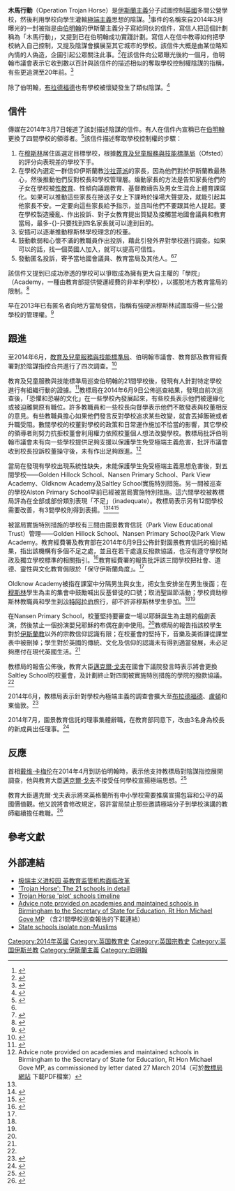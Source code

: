 '''木馬行動'''（Operation Trojan Horse）是[[伊斯蘭主義|伊斯蘭主義]]分子試圖控制[[英國|英國]]多間公營學校，然後利用學校向學生灌輸[[極端主義|極端主義]]思想的陰謀。<ref name=sun20140611>{{Cite news |url=http://the-sun.on.cc/cnt/china_world/20140611/00423_025.html |title=伯明翰有名校被揭灌輸極端回教思想「西方女性全是妓」 |publisher=太陽報 |date=2014-06-11 |accessdate=2014-06-11 |archive-date=2014-06-14 |archive-url=https://web.archive.org/web/20140614085859/http://the-sun.on.cc/cnt/china_world/20140611/00423_025.html |dead-url=no }}</ref>事件的名稱來自2014年3月曝光的一封被指是由[[伯明翰|伯明翰]]的伊斯蘭主義分子寫給同伙的信件，寫信人把這個計劃稱為「木馬行動」，又提到已在伯明翰成功實踐計劃。寫信人在信中教導如何把學校納入自己控制，又提及陰謀會擴展至其它城市的學校。該信件大概是由某位略知內情的人偽造，企圖引起公眾關注此事。<ref name=in20140608>{{Cite news |url=http://www.independent.co.uk/news/education/education-news/trojan-horse-row-qa-everything-you-need-to-know-about-alleged-plot-by-fundamentalist-muslims-to-take-over-schools-in-birmingham-9509465.html |title=Trojan Horse row Q&A: What is the 'Muslim plot' all about – and why is it so important? |publisher=www.independent.co.uk |date=2014-06-08 |accessdate=2014-06-09 |archive-date=2014-06-09 |archive-url=https://web.archive.org/web/20140609124054/http://www.independent.co.uk/news/education/education-news/trojan-horse-row-qa-everything-you-need-to-know-about-alleged-plot-by-fundamentalist-muslims-to-take-over-schools-in-birmingham-9509465.html |dead-url=no }}</ref>在該信件向公眾曝光後約一個月，伯明翰市議會表示它收到數以百計與該信件的描述相似的奪取學校控制權陰謀的指稱，有些更追溯至20年前。<ref name=Elkes>{{cite news|last=Elkes|first=Neil|title=Birmingham City Council receives 'hundreds' of allegations after Trojan Horse claims|url=http://www.birminghammail.co.uk/news/midlands-news/trojan-horse-claims-birmingham-city-6941870|accessdate=11 April 2014|newspaper=Birmingham Mail|date=9 April 2014|archive-date=2014-06-12|archive-url=https://web.archive.org/web/20140612062225/http://www.birminghammail.co.uk/news/midlands-news/trojan-horse-claims-birmingham-city-6941870|dead-url=no}}</ref>

除了伯明翰，[[布拉德福德|布拉德福德]]也有學校被懷疑發生了類似陰謀。<ref>{{Cite news |url=http://www.theguardian.com/uk-news/2014/jun/11/bradford-schools-trojan-horse-ofsted |title=Two Bradford schools drawn in to Trojan horse row |publisher=theguardian.com |date=2014-06-11 |accessdate=2014-06-12 |archive-date=2014-06-11 |archive-url=https://web.archive.org/web/20140611101915/http://www.theguardian.com/uk-news/2014/jun/11/bradford-schools-trojan-horse-ofsted |dead-url=no }}</ref>

==信件==
傳媒在2014年3月7日報道了該封描述陰謀的信件。有人在信件內宣稱已在[[伯明翰|伯明翰]]更換了四間學校的領導者。<ref name=Mackie>{{cite news|last=Mackie|first=Phil|title='Islamic takeover plot' in Birmingham schools investigated|url=http://www.bbc.co.uk/news/uk-england-birmingham-26482599|accessdate=11 April 2014|work=BBC News|date=7 March 2014|archive-date=2014-06-08|archive-url=https://web.archive.org/web/20140608091345/http://www.bbc.co.uk/news/uk-england-birmingham-26482599|dead-url=no}}</ref>該信件描述奪取學校控制權的步驟：
# 在[[穆斯林|穆斯林]]居住區選定目標學校，根據[[教育及兒童服務與技能標準局|教育及兒童服務與技能標準局]]（Ofsted）的評分向表現差的學校下手。
# 在學校內選定一群信仰伊斯蘭教[[賽萊菲|沙拉菲派]]的家長，因為他們對於伊斯蘭教最熱心，然後推動他們反對校長和學校管理層。煽動家長的方法是告知家長他們的子女在學校被[[性教育|性教育]]、性傾向議題教育、基督教禱告及男女生混合上體育課腐化。如果可以推動這些家長在接送子女上下課時於操場大聲提及，就能引起其他家長不安。一定要向這些家長給予指示，並且叫他們不要跟其他人提起。要在學校製造擾亂、作出投訴、對子女教育提出質疑及接觸當地國會議員和教育當局，最多-{}-只要找到四名家長就可以達到目的。
# 安插可以逐漸推動穆斯林學校理念的校董。
# 鼓動軟弱和心懷不滿的教職員作出投訴，藉此引發外界對學校進行調查。如果可以的話，找一個英國人加入，就可以提高可信性。
# 發動匿名投訴，寄予當地國會議員、教育當局及其他人。<ref name=Mackie/><ref>{{Cite news |url=http://www.dailymail.co.uk/news/article-2575759/Revealed-Islamist-plot-dubbed-Trojan-Horse-string-schools-Birmingham-self-styled-Jihad.html |title=Revealed: Islamist plot dubbed 'Trojan Horse' to replace teachers in Birmingham schools with radicals |publisher=Mail Online |date=2014-03-09 |accessdate=2014-06-09 |archive-date=2014-08-03 |archive-url=https://web.archive.org/web/20140803024027/http://www.dailymail.co.uk/news/article-2575759/Revealed-Islamist-plot-dubbed-Trojan-Horse-string-schools-Birmingham-self-styled-Jihad.html |dead-url=no }}</ref>

該信件又提到已成功滲透的學校可以爭取成為擁有更大自主權的「學院」（Academy，一種由教育部提供營運經費的非牟利學校），以擺脫地方教育當局的限制。<ref name=Oldham>{{cite news|last=Oldham|first=Jeanette|title='Jihadist plot to take over Birmingham schools'|url=http://www.birminghammail.co.uk/news/midlands-news/jihadist-plot-take-over-birmingham-6782881|accessdate=11 April 2014|newspaper=Birmingham Mail|date=7 March 2014|archive-date=2014-03-13|archive-url=https://web.archive.org/web/20140313050411/http://www.birminghammail.co.uk/news/midlands-news/jihadist-plot-take-over-birmingham-6782881|dead-url=no}}</ref>

早在2013年已有匿名者向地方當局發信，指稱有強硬派穆斯林試圖取得一些公營學校的管理權。<ref>{{Cite news |url=http://www.bbc.com/news/uk-england-birmingham-27012861 |title=More Birmingham 'Islam plot' schools inspected |work=BBC News |date=2014-04-13 |accessdate=2014-06-11 |archive-date=2014-05-22 |archive-url=https://web.archive.org/web/20140522221400/http://www.bbc.com/news/uk-england-birmingham-27012861 |dead-url=no }}</ref>

==跟進==
至2014年6月，[[教育及兒童服務與技能標準局|教育及兒童服務與技能標準局]]、伯明翰市議會、教育部及教育經費署對於陰謀指控合共進行了四次調查。<ref name=bbc27024881>{{Cite news |url=http://www.bbc.co.uk/news/education-27024881 |title=How will government shut out the Trojan Horse? |work=BBC News |date=2014-06-10 |accessdate=2014-06-11 |archive-date=2014-06-11 |archive-url=https://web.archive.org/web/20140611092542/http://www.bbc.co.uk/news/education-27024881 |dead-url=no }}</ref>

教育及兒童服務與技能標準局巡查伯明翰的21間學校後，發現有人針對特定學校進行有組織行動的證據。<ref name=ofsted>{{cite web|title=Trojan Horse: Ofsted says schools were targeted|url=http://www.bbc.co.uk/news/education-27763113|publisher=BBC|date=2014-06-09|accessdate=2014-06-09|archive-date=2014-06-09|archive-url=https://web.archive.org/web/20140609171950/http://www.bbc.co.uk/news/education-27763113|dead-url=no}}</ref>教標局在2014年6月9日公佈巡查結果，發現自前次巡查後，「恐懼和恐嚇的文化」在一些學校內發展起來，有些校長表示他們被邊緣化或被迫離開原有職位。許多教職員和一些校長向督學表示他們不敢發表與校董相反的意見。有些教職員擔心如果他們發言反對學校追求某些改變，就會丟掉飯碗或者升職受阻。數間學校的校董對學校的政策和日常運作施加不恰當的影響，其它學校的領導者則努力抗拒校董會利用權力依照校董個人想法改變學校。教標局批評伯明翰市議會未有向一些學校提供足夠支援以保護學生免受極端主義危害，批評市議會收到校長投訴校董操守後，未有作出足夠跟進。<ref name=ofsted_letter20140609>Advice note provided on academies and maintained schools in Birmingham to the Secretary of State for Education, Rt Hon Michael Gove MP, as commissioned by letter dated 27 March 2014（可於[http://www.ofsted.gov.uk/resources/advice-note-provided-academies-and-maintained-schools-birmingham-secretary-of-state-for-education-rt 教標局網站] {{Wayback|url=http://www.ofsted.gov.uk/resources/advice-note-provided-academies-and-maintained-schools-birmingham-secretary-of-state-for-education-rt |date=20140613162822 }}下載PDF檔案）</ref>

當局在發現有學校出現系統性缺失，未能保護學生免受極端主義思想危害後，對五間學校——Golden Hillock School、Nansen Primary School、Park View Academy、Oldknow Academy及Saltley School實施特別措施。另一間被巡查的學校Alston Primary School早前已經被當局實施特別措施。這六間學校被教標局評為在全部或部份類別表現「不足」（inadequate）。教標局表示另有12間學校需要改善，有3間學校則得到表揚。<ref name=ofsted/><ref>{{cite web |url=http://www.telegraph.co.uk/education/educationnews/10776607/Islamist-plot-six-schools-face-Ofsted-special-measures.html |title=Islamist plot: six schools face Ofsted special measures |work=The Telegraph |date=19 April 2014 |accessdate=2014-04-19 |archive-date=2014-04-20 |archive-url=https://web.archive.org/web/20140420033736/http://www.telegraph.co.uk/education/educationnews/10776607/Islamist-plot-six-schools-face-Ofsted-special-measures.html |dead-url=no }}</ref><ref name=five>{{cite web |title=Jesus dolls removed, raffles banned and non-Muslim pupils blocked from school trips to Saudi Arabia: the damning Ofsted findings into five 'Trojan Horse' schools |url=http://www.dailymail.co.uk/news/article-2652887/Five-Trojan-Horse-schools-placed-special-measures-combat-Islamic-fanatics-Ofsted-chief-warns-children-risk-radicalisation-extremism.html |publisher=Daily Mail |date=2014-06-09 |accessdate=2014-06-09 |archive-date=2014-06-10 |archive-url=https://web.archive.org/web/20140610104348/http://www.dailymail.co.uk/news/article-2652887/Five-Trojan-Horse-schools-placed-special-measures-combat-Islamic-fanatics-Ofsted-chief-warns-children-risk-radicalisation-extremism.html |dead-url=no }}</ref>

被當局實施特別措施的學校有三間由園景教育信託（Park View Educational Trust）管理——Golden Hillock School、Nansen Primary School及Park View Academy。教育經費署及教育部在2014年6月9日公佈針對園景教育信託的檢討結果，指出該機構有多個不足之處，並且在若干處違反撥款協議，也沒有遵守學校財政及獨立學校標準的相關指引。<ref name=review_park_view>{{Cite web |url=https://www.gov.uk/government/publications/review-of-park-view-educational-trust |title=Review of Park View Educational Trust |publisher=Education Funding Agency |date=May 2014 |accessdate=2014-06-10 |archive-date=2014-07-14 |archive-url=https://web.archive.org/web/20140714174556/https://www.gov.uk/government/publications/review-of-park-view-educational-trust |dead-url=no }}</ref>教育經費署的報告批評該三間學校把社會、道德、靈性與文化教育侷限於「保守伊斯蘭角度」。<ref name=review_park_view/>

Oldknow Academy被指在課室中分隔男生與女生，把女生安排坐在男生後面；在[[穆斯林|穆斯林]]學生為主的集會中鼓勵喊出反基督徒的口號；取消聖誕節活動；學校資助穆斯林教職員和學生到[[沙特阿拉伯|沙特阿拉伯]]旅行，卻不許非穆斯林學生參加。<ref name=in20140608/><ref name=five/>

在Nansen Primary School，校董堅持要審查一場以耶穌誕生為主題的戲劇表演，然後禁止一個扮演嬰兒耶穌的布偶在劇中使用。<ref name=five/>教標局的報告指該校學生對於[[伊斯蘭教|伊斯蘭教]]以外的宗教信仰認識有限；在校董會的堅持下，音樂及美術課從課堂表中被刪掉；學生對於英國的傳統、文化及信仰的認識未有得到適當發展，未必足夠應付在現代英國生活。<ref name=five/>

教標局的報告公佈後，教育大臣[[邁克爾·戈夫|邁克爾·戈夫]]在國會下議院發言時表示將會更換Saltley School的校董會，及計劃終止對四間被實施特別措施的學院的撥款協議。<ref name=bbc27024881/>

2014年6月，教標局表示針對學校內極端主義的調查會擴大至[[布拉德福德|布拉德福德]]、[[盧頓|盧頓]]和東倫敦。<ref>{{Cite news |url=http://www.telegraph.co.uk/education/educationnews/10892901/Trojan-Horse-Ofsted-probe-widens-to-Luton-and-London.html |title=Trojan Horse: Ofsted probe widens to Luton and London |publisher=The Telegraph |date=2014-06-11 |accessdate=2014-06-13 |archive-date=2014-06-13 |archive-url=https://web.archive.org/web/20140613151507/http://www.telegraph.co.uk/education/educationnews/10892901/Trojan-Horse-Ofsted-probe-widens-to-Luton-and-London.html |dead-url=no }}</ref>

2014年7月，園景教育信託的理事集體辭職，在教育部同意下，改由3名身為校長的新成員出任理事。<ref>{{Cite news |url=http://www.bbc.co.uk/news/uk-england-28317920 |title=Trojan Horse: Park View Educational Trust board resigns |work=BBC News |date=2014-07-15 |accessdate=2014-07-23 |archive-date=2014-07-22 |archive-url=https://web.archive.org/web/20140722202814/http://www.bbc.co.uk/news/uk-england-28317920 |dead-url=no }}</ref>

==反應==
首相[[戴维·卡梅伦|戴维·卡梅伦]]在2014年4月到訪伯明翰時，表示他支持教標局對陰謀指控展開調查，他與教育大臣[[邁克爾·戈夫|邁克爾·戈夫]]不接受任何學校宣揚極端思想。<ref name=Hiles>{{cite news|last=Hiles|first=Hannah|title=Birmingham schools Trojan Horse probe: PM David Cameron backing Ofsted|url=http://www.birminghammail.co.uk/news/midlands-news/birmingham-schools-trojan-horse-probe-6916821|accessdate=11 April 2014|newspaper=Birmingham Mail|date=4 April 2014|archive-date=2014-06-06|archive-url=https://web.archive.org/web/20140606061323/http://www.birminghammail.co.uk/news/midlands-news/birmingham-schools-trojan-horse-probe-6916821|dead-url=no}}</ref>

教育大臣邁克爾·戈夫表示將來英格蘭所有中小學校需要推廣宣揚包容和公平的英國價值觀。他又說將會修改規定，容許當局禁止那些邀請極端分子到學校演講的教師繼續擔任教職。<ref>{{cite news |title=Trojan Horse report: All schoolchildren to be taught British values from September, says Michael Gove |url=http://www.telegraph.co.uk/education/10887329/Trojan-horse-report-All-school-children-to-be-taught-British-values-from-September-says-Michael-Gove.html |publisher=Telegraph |date=2014-06-09 |accessdate=2014-06-10 |archive-date=2014-06-10 |archive-url=https://web.archive.org/web/20140610142345/http://www.telegraph.co.uk/education/10887329/Trojan-horse-report-All-school-children-to-be-taught-British-values-from-September-says-Michael-Gove.html |dead-url=no }}</ref>

==參考文獻==
{{Reflist|2}}

==外部連結==
*[http://www.bbc.co.uk/zhongwen/simp/uk/2014/06/140609_edu_trojan_report.shtml 极端主义进校园 英教育监管机构面临改革]
*[http://www.bbc.com/news/uk-england-birmingham-27766973 'Trojan Horse': The 21 schools in detail] {{Wayback|url=http://www.bbc.com/news/uk-england-birmingham-27766973 |date=20140611014424 }}
*[http://www.bbc.co.uk/news/uk-england-birmingham-28370552 Trojan Horse 'plot' schools timeline] {{Wayback|url=http://www.bbc.co.uk/news/uk-england-birmingham-28370552 |date=20140723013325 }}
*[http://www.ofsted.gov.uk/news/advice-note-provided-academies-and-maintained-schools-birmingham-secretary-of-state-for-education-rt Advice note provided on academies and maintained schools in Birmingham to the Secretary of State for Education, Rt Hon Michael Gove MP] {{Wayback|url=http://www.ofsted.gov.uk/news/advice-note-provided-academies-and-maintained-schools-birmingham-secretary-of-state-for-education-rt |date=20140611235936 }}（含21間學校巡查報告的下載連結）
*[http://www.telegraph.co.uk/education/educationnews/10775755/State-schools-isolate-non-Muslims.html State schools isolate non-Muslims] {{Wayback|url=http://www.telegraph.co.uk/education/educationnews/10775755/State-schools-isolate-non-Muslims.html |date=20140603143300 }}

[[Category:2014年英國|Category:2014年英國]]
[[Category:英国教育史|Category:英国教育史]]
[[Category:英国宗教史|Category:英国宗教史]]
[[Category:英国伊斯兰教|Category:英国伊斯兰教]]
[[Category:伊斯蘭主義|Category:伊斯蘭主義]]
[[Category:伯明翰|Category:伯明翰]]